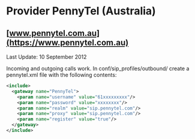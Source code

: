 
# Provider PennyTel (Australia) 

 

## [www.pennytel.com.au](https://www.pennytel.com.au)

Last Update: 10 September 2012

Incoming and outgoing calls work. In conf/sip\_profiles/outbound/ create a pennytel.xml file with the following contents:

```xml
<include>
  <gateway name="PennyTel">
    <param name="username" value="61xxxxxxxxx"/>
    <param name="password" value="xxxxxxxx"/>
    <param name="realm" value="sip.pennytel.com"/>
    <param name="proxy" value="sip.pennytel.com"/>
    <param name="register" value="true"/>
  </gateway>
</include>
```


